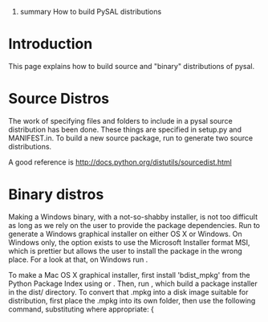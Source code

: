 ﻿#summary How to build PySAL distributions

= Introduction =

This page explains how to build source and "binary" distributions of pysal. 

= Source Distros =

The work of specifying files and folders to include in a pysal source distribution has been done.  These things are specified in setup.py and MANIFEST.in.  To build a new source package, run {{{python setup.py sdist --formats=gztar,zip}}} to generate two source distributions. 

A good reference is http://docs.python.org/distutils/sourcedist.html

= Binary distros =

Making a Windows binary, with a not-so-shabby installer, is not too difficult as long as we rely on the user to provide the package dependencies.  Run {{{python setup.py bdist_wininst}}} to generate a Windows graphical installer on either OS X or Windows. On Windows only, the option exists to use the Microsoft Installer format MSI, which is prettier but allows the user to install the package in the wrong place. For a look at that, on Windows run {{{python setup.py bdist --formats=msi}}}. 

To make a Mac OS X graphical installer, first install 'bdist_mpkg' from the Python Package Index using {{{easy_install bdist_mpkg}}} or {{{pip install bdist_mpkg}}}. Then, run {{{bdist_mpkg setup.py build}}}, which build a package installer in the dist/ directory.  To convert that .mpkg into a disk image suitable for distribution, first place the .mpkg into its own folder, then use the following command, substituting where appropriate: 
{{{hdiutil create -fs HFS+ -srcfolder new_folder/ desired_filename.dmg}}